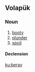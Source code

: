 ==Volapük==

===Noun===
{{vo-noun}}

# [[booty]]
# [[plunder]]
# [[spoil]]

====Declension====
{{vo-decl-noun}}

[[ku:berav]]